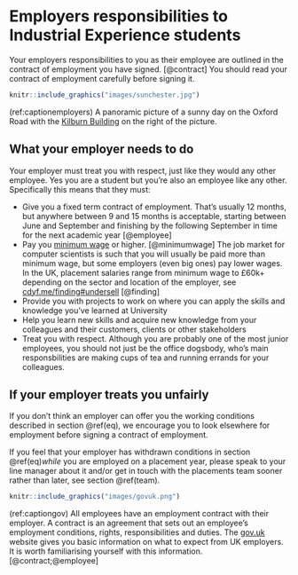 # Employers responsibilities to Industrial Experience students {#employers}

Your employers responsibilities to you as their employee are outlined in the contract of employment you have signed. [@contract] You should read your contract of employment carefully before signing it.

```r
knitr::include_graphics("images/sunchester.jpg")
```

(ref:captionemployers) A panoramic picture of a sunny day on the Oxford Road with the [Kilburn Building](https://en.wikipedia.org/wiki/Kilburn_Building) on the right of the picture.


## What your employer needs to do {#eq}
Your employer must treat you with respect, just like they would any other employee. Yes you are a student but you're also an employee like any other. Specifically this means that they must:

* Give you a fixed term contract of employment. That's usually 12 months, but anywhere between 9 and 15 months is acceptable, starting between June and September and finishing by the following September in time for the next academic year [@employee]
* Pay you [minimum wage](https://www.gov.uk/national-minimum-wage) or higher. [@minimumwage] The job market for computer scientists is such that you will usually be paid more than minimum wage, but some employers (even big ones) pay lower wages. In the UK, placement salaries range from minimum wage to £60k+ depending on the sector and location of the employer, see [cdyf.me/finding#undersell](https://cdyf.me/finding#undersell) [@finding]
* Provide you with projects to work on where you can apply the skills and knowledge you've learned at University
* Help you learn new skills and acquire new knowledge from your colleagues and their customers, clients or other stakeholders 
* Treat you with respect. Although you are probably one of the most junior employees, you should not just be the office dogsbody, who's main responsbilities are making cups of tea and running errands for your colleagues. 


## If your employer treats you unfairly {#unfair}
If you don't think an employer can offer you the working conditions described in section \@ref(eq), we encourage you to look elsewhere for employment before signing a contract of employment.

If you feel that your employer has withdrawn conditions in section \@ref(eq)_while_ you are employed on a placement year, please speak to your line manager about it and/or get in touch with the placements team sooner rather than later, see section \@ref(team). 

```r
knitr::include_graphics("images/govuk.png")
```

(ref:captiongov) All employees have an employment contract with their employer. A contract is an agreement that sets out an employee’s employment conditions, rights, responsibilities and duties. The [gov.uk](https://www.gov.uk/) website gives you basic information on what to expect from UK employers. It is worth familiarising yourself with this information. [@contract;@employee]


